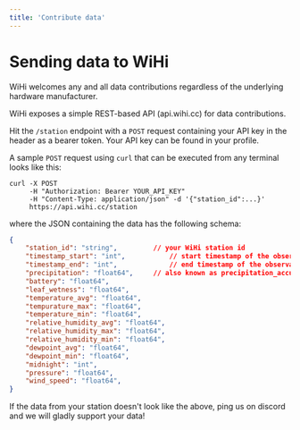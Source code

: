 ```yaml
---
title: 'Contribute data'
---
```


# Sending data to WiHi

WiHi welcomes any and all data contributions regardless of the underlying hardware manufacturer. 

WiHi exposes a simple REST-based API (api.wihi.cc) for data contributions.

Hit the `/station` endpoint with a `POST` request containing your API key in the header as a bearer token. Your API key can be found in your profile. 

A sample `POST` request using `curl` that can be executed from any terminal looks like this:

```shell
curl -X POST 
	 -H "Authorization: Bearer YOUR_API_KEY" 
	 -H "Content-Type: application/json" -d '{"station_id":...}' 
	 https://api.wihi.cc/station
```

where the JSON containing the data has the following schema:

```json
{
	"station_id": "string", 		// your WiHi station id 
	"timestamp_start": "int", 			// start timestamp of the observation
	"timestamp_end": "int",				// end timestamp of the observation
	"precipitation": "float64",		// also known as precipitation_accumulated by some manufacturers
	"battery": "float64",
	"leaf_wetness": "float64",	
	"temperature_avg": "float64",
	"tempurature_max": "float64",
	"temperature_min": "float64",
	"relative_humidity_avg": "float64",
	"relative_humidity_max": "float64",
	"relative_humidity_min": "float64",
	"dewpoint_avg": "float64",
	"dewpoint_min": "float64",
	"midnight": "int",
	"pressure": "float64",
	"wind_speed": "float64",
}
```

If the data from your station doesn't look like the above, ping us on discord and we will gladly support your data!